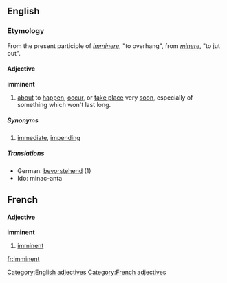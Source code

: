 ==English==
===Etymology===
From the present participle of {{L.}} ''[[imminere]]'', "to overhang", from ''[[minere]]'', "to jut out".
====Adjective====
[[Category:English adjectives]]
'''imminent'''
#[[about]] to [[happen]], [[occur]], or [[take place]] very [[soon]], especially of something which won't last long.
=====Synonyms=====
#[[immediate]], [[impend]]ing
=====Translations=====
*German: [[bevorstehend]] (1)
*Ido: minac-anta


==French==
====Adjective====
[[Category:French adjectives]]
'''imminent'''
# [[imminent#English|imminent]]

[[fr:imminent]]